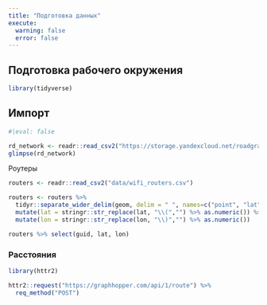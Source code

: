 ```yaml
---
title: "Подготовка данных"
execute: 
  warning: false
  error: false
---
```


## Подготовка рабочего окружения

```r
library(tidyverse)
```

## Импорт

```r
#|eval: false 

rd_network <- readr::read_csv2("https://storage.yandexcloud.net/roadgraph/road_network.csv")
glimpse(rd_network)

```

Роутеры

```r

routers <- readr::read_csv2("data/wifi_routers.csv")

routers <- routers %>% 
  tidyr::separate_wider_delim(geom, delim = " ", names=c("point", "lat", "lon")) %>% 
  mutate(lat = stringr::str_replace(lat, "\\(","") %>% as.numeric()) %>% 
  mutate(lon = stringr::str_replace(lon, "\\)","") %>% as.numeric())

routers %>% select(guid, lat, lon)

```

### Расстояния

```r
library(httr2)

httr2::request("https://graphhopper.com/api/1/route") %>% 
  req_method("POST")
  
```